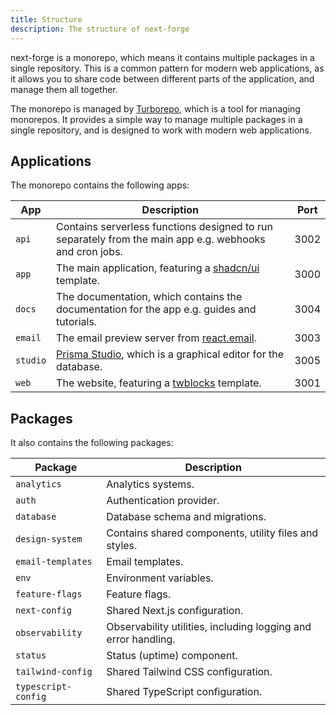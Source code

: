 ```yaml
---
title: Structure
description: The structure of next-forge
---
```


next-forge is a monorepo, which means it contains multiple packages in a single repository. This is a common pattern for modern web applications, as it allows you to share code between different parts of the application, and manage them all together.

The monorepo is managed by [Turborepo](https://turbo.build/repo), which is a tool for managing monorepos. It provides a simple way to manage multiple packages in a single repository, and is designed to work with modern web applications.

## Applications

The monorepo contains the following apps:

| App | Description | Port |
| --- | ----------- | ---- |
| `api` | Contains serverless functions designed to run separately from the main app e.g. webhooks and cron jobs. | 3002 |
| `app` | The main application, featuring a [shadcn/ui](https://ui.shadcn.com/) template. | 3000 |
| `docs` | The documentation, which contains the documentation for the app e.g. guides and tutorials. | 3004 |
| `email` | The email preview server from [react.email](https://react.email/). | 3003 |
| `studio` | [Prisma Studio](https://www.prisma.io/studio), which is a graphical editor for the database. | 3005 |
| `web` | The website, featuring a [twblocks](https://www.twblocks.com/) template. | 3001 |

## Packages

It also contains the following packages:

| Package | Description |
| ------- | ----------- |
| `analytics` | Analytics systems. |
| `auth` | Authentication provider. |
| `database` | Database schema and migrations. |
| `design-system` | Contains shared components, utility files and styles. |
| `email-templates` | Email templates. |
| `env` | Environment variables. |
| `feature-flags` | Feature flags. |
| `next-config` | Shared Next.js configuration. |
| `observability` | Observability utilities, including logging and error handling. |
| `status` | Status (uptime) component. |
| `tailwind-config` | Shared Tailwind CSS configuration. |
| `typescript-config` | Shared TypeScript configuration. |
